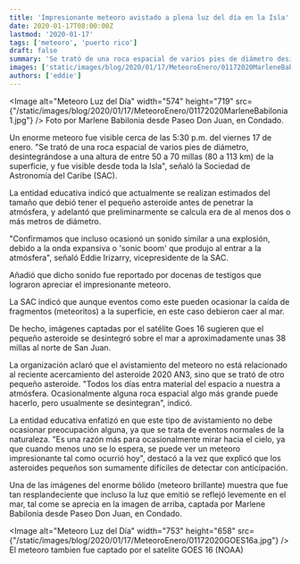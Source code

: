 ```yaml
---
title: 'Impresionante meteoro avistado a plena luz del día en la Isla'
date: 2020-01-17T08:00:00Z
lastmod: '2020-01-17'
tags: ['meteoro', 'puerto rico']
draft: false
summary: 'Se trató de una roca espacial de varios pies de diámetro desintegrándose a través de la atmósfera'
images: ['static/images/blog/2020/01/17/MeteoroEnero/01172020MarleneBabilonia1.jpg']
authors: ['eddie']
---
```


<Image
  alt="Meteoro Luz del Día" width="574"  height="719"
  src={"/static/images/blog/2020/01/17/MeteoroEnero/01172020MarleneBabilonia1.jpg"}
/>
<ImageCaption>Foto por Marlene Babilonia desde Paseo Don Juan, en Condado.</ImageCaption>

Un enorme meteoro fue visible cerca de las 5:30 p.m. del viernes 17 de enero. "Se trató de una roca espacial de varios pies de diámetro, desintegrándose a una altura de entre 50 a 70 millas (80 a 113 km) de la superficie, y fue visible desde toda la Isla", señaló la Sociedad de Astronomía del Caribe (SAC).

La entidad educativa indicó que actualmente se realizan estimados del tamaño que debió tener el pequeño asteroide antes de penetrar la atmósfera, y adelantó que preliminarmente se calcula era de al menos dos o más metros de diámetro.

"Confirmamos que incluso ocasionó un sonido similar a una explosión, debido a la onda expansiva o 'sonic boom' que produjo al entrar a la atmósfera", señaló Eddie Irizarry, vicepresidente de la SAC.

Añadió que dicho sonido fue reportado por docenas de testigos que lograron apreciar el impresionante meteoro.

La SAC indicó que aunque eventos como este pueden ocasionar la caída de fragmentos (meteoritos) a la superficie, en este caso debieron caer al mar.

De hecho, imágenes captadas por el satélite Goes 16 sugieren que el pequeño asteroide se desintegró sobre el mar a aproximadamente unas 38 millas al norte de San Juan.

La organización aclaró que el avistamiento del meteoro no está relacionado al reciente acercamiento del asteroide 2020 AN3, sino que se trató de otro pequeño asteroide. "Todos los días entra material del espacio a nuestra a atmósfera. Ocasionalmente alguna roca espacial algo más grande puede hacerlo, pero usualmente se desintegran", indicó.

La entidad educativa enfatizó en que este tipo de avistamiento no debe ocasionar preocupación alguna, ya que se trata de eventos normales de la naturaleza. "Es una razón más para ocasionalmente mirar hacia el cielo, ya que cuando menos uno se lo espera, se puede ver un meteoro impresionante tal como ocurrió hoy", destacó a la vez que explicó que los asteroides pequeños son sumamente difíciles de detectar con anticipación.

Una de las imágenes del enorme bólido (meteoro brillante) muestra que fue tan resplandeciente que incluso la luz que emitió se reflejó levemente en el mar, tal come se aprecia en la imagen de arriba, captada por Marlene Babilonia desde Paseo Don Juan, en Condado.

<Image
  alt="Meteoro Luz del Día" width="753"  height="658"
  src={"/static/images/blog/2020/01/17/MeteoroEnero/01172020GOES16a.jpg"}
/>
<ImageCaption>El meteoro tambien fue captado por el satelite GOES 16 (NOAA)</ImageCaption>
